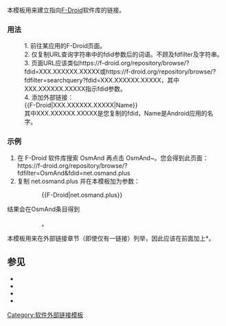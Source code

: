 {{Documentation subpage}}
<!-- Categories go at the bottom of this page and interwikis go in Wikidata. -->

本模板用来建立指向[[F-Droid]]软件库的链接。

=== 用法 ===
:1. 前往某应用的F-Droid页面。
:2. 仅复制URL查询字符串中的fdid参数后的词语。不顾及fdfilter及字符串。
:3. 页面URL应该类似https://f-droid.org/repository/browse/?fdid=XXX.XXXXXX.XXXXX或https://f-droid.org/repository/browse/?fdfilter=searchquery?fdid=XXX.XXXXXX.XXXXX，其中XXX.XXXXXX.XXXXX指示fdid参数。
:4. 添加外部链接：<br/><nowiki>{{F-Droid|XXX.XXXXXX.XXXXX|Name}}</nowiki><br/>其中XXX.XXXXXX.XXXXX是您复制的fdid，Name是Android应用的名字。

=== 示例 ===
#在 F-Droid 软件库搜索 OsmAnd 再点击 OsmAnd~。您会得到此页面：https://f-droid.org/repository/browse/?fdfilter=OsmAnd&fdid=net.osmand.plus
#复制 net.osmand.plus 并在本模板加为参数：
::<nowiki>{{F-Droid|net.osmand.plus}}</nowiki>
结果会在OsmAnd条目得到
::{{F-Droid|net.osmand.plus|OsmAnd~}}。

本模板用来在外部链接章节（即使仅有一链接）列举，因此应该在前面加上*。

== 参见==
*{{tl|Google Play}}
*{{tl|BlackBerry World}}
*{{tl|iTunes Preview App}}
*{{tl|Windows Phone Store}}

<includeonly>
<!-- Categories go here, and interwikis go in Wikidata -->
[[Category:软件外部链接模板]]
</includeonly>